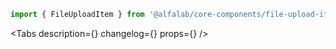 


<Meta
    title='Компоненты/FileUploadItem'
    component={FileUploadItem}
/>

<!-- Canvas -->

<Story name='FileUploadItem'>
    <div style={{ width: 500 }}>
        <FileUploadItem
            name={text('name', 'Довольно длинное название файла.pdf')}
            uploadDate={text('uploadDate', '22.01.2018')}
            downloadLink={text('downloadLink', '')}
            error={text('error', '')}
            size={ number('size', 500000000) }
            uploadStatus={select('uploadStatus', ['ERROR', 'SUCCESS', 'LOADING', 'UPLOADING'], undefined)}
            uploadPercent={number('uploadPercent', undefined)}
            showDelete={boolean('showDelete', false)}
            showRestore={boolean('showRestore', false)}
        />
    </div>
</Story>

<!-- Docs -->

<ComponentHeader
    name='FileUploadItem'
    version={version}
    package='@alfalab/core-components/file-upload-item'
    stage={1}
/>

```jsx
import { FileUploadItem } from '@alfalab/core-components/file-upload-item';
```

<Tabs
    description={<Description />}
    changelog={<Changelog />}
    props={<Props of={FileUploadItem} />}
/>
